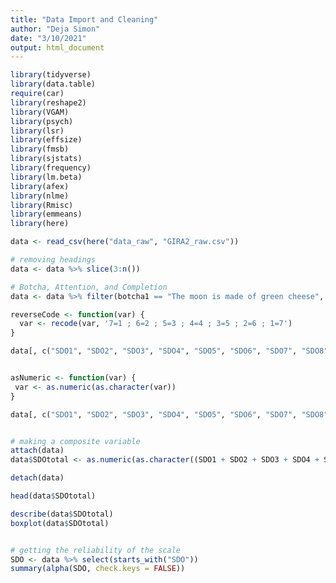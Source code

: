 ```yaml
---
title: "Data Import and Cleaning"
author: "Deja Simon"
date: "3/10/2021"
output: html_document
---
```

```r
library(tidyverse)
library(data.table)
require(car)
library(reshape2)
library(VGAM)
library(psych)
library(lsr)
library(effsize)
library(fmsb)
library(sjstats)
library(frequency)
library(lm.beta)
library(afex)
library(nlme)
library(Rmisc)
library(emmeans)
library(here)
```

```r
data <- read_csv(here("data_raw", "GIRA2_raw.csv"))

# removing headings
data <- data %>% slice(3:n())
```

```r
# Botcha, Attention, and Completion
data <- data %>% filter(botcha1 == "The moon is made of green cheese", botcha2 == "1", attCheck == "3", 'Unique ID' != "")

```

```r
reverseCode <- function(var) {
  var <- recode(var, '7=1 ; 6=2 ; 5=3 ; 4=4 ; 3=5 ; 2=6 ; 1=7')
}

data[, c("SDO1", "SDO2", "SDO3", "SDO4", "SDO5", "SDO6", "SDO7", "SDO8")] <- apply(data[, c("SDO1", "SDO2", "SDO3", "SDO4", "SDO5", "SDO6", "SDO7", "SDO8")], 2, reverseCode)


asNumeric <- function(var) {
 var <- as.numeric(as.character(var))
}

data[, c("SDO1", "SDO2", "SDO3", "SDO4", "SDO5", "SDO6", "SDO7", "SDO8", "SDO9", "SDO10", "SDO11", "SDO12", "SDO13", "SDO14", "SDO15", "SDO16")] <- apply(data[, c("SDO1", "SDO2", "SDO3", "SDO4", "SDO5", "SDO6", "SDO7", "SDO8", "SDO9", "SDO10", "SDO11", "SDO12", "SDO13", "SDO14", "SDO15", "SDO16")], 2, asNumeric)


# making a composite variable
attach(data)
data$SDOtotal <- as.numeric(as.character((SDO1 + SDO2 + SDO3 + SDO4 + SDO5 + SDO6 + SDO7 + SDO8 + SDO9 + SDO10 + SDO11 + SDO12 + SDO13 + SDO14 + SDO15 + SDO16)))

detach(data)
```

```r
head(data$SDOtotal)

describe(data$SDOtotal)
boxplot(data$SDOtotal)


# getting the reliability of the scale
SDO <- data %>% select(starts_with("SDO"))
summary(alpha(SDO, check.keys = FALSE))
```